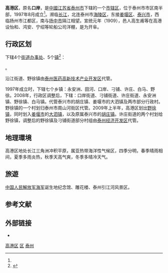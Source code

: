 {{Infobox China County
| county = 高港区
| usedname = 
| nameorigin = 
| Photo = 
| Photoname = 
| map = 
| map_caption = 
| Pinyin = Gāogáng Qū
| Belong = [[江苏省|江苏省]][[泰州市|泰州市]]
| Types = [[市辖区|市辖区]]
| admincode =  
| founded = 
| seat = [[口岸街道|口岸街道]]港城路8号
| officerTitle = 区委书记
| officer = 顧萍
| officerTitle2 = 区长
| officer2 = 孫宏建
| division = 
| town = 
| township = 
| subdistrict = 
| dialect = 
| post code = 225321 
| phone code = 0523
| coordinate =北纬32°19′06″、东经119°52′33″ 
| area = 286.83
| area land = 
| area water = 
| census yr = 
| pop = 21万人
| density =  
| GDP = 
| GDP_as_of = 
| GDPPC = 
| carlicense = 苏M
| web = www.gaogang.gov.cn
| web_title = 高港区政府网
}}
'''高港区'''，原名'''口岸'''，是[[中國|中國]][[江苏省|江苏省]][[泰州市|泰州市]]下辖的一个[[市辖区|市辖区]]，位于泰州市市区南半部，1997年8月成立<ref name="a1"/>。濒临[[长江|长江]]，北连泰州市[[海陵区|海陵区]]，东接[[姜堰区|姜堰区]]、[[泰兴市|泰兴市]]，西临扬州市江都区，南与[[扬中市|扬中市]]隔江相望。宣统元年（1909），邑人高生甫等在高港设怡和、鸿安、宁绍等轮船公司洋棚，是为开阜。

== 行政区划 ==
{{PAGENAMEBASE}}下辖4个[[街道办事处|街道办事处]]、5个[[行政建制镇|镇]]<ref>{{PRC admin/ref sgc|32/12/03}}</ref>：

{{PRC admin/children|32/12/03}}。

沿江街道、野徐镇由[[泰州医药高新技术产业开发区|泰州医药高新技术产业开发区]]代管。

1997年成立时，下辖七个乡镇：永安洲、田河、口岸、刁铺、许庄、白马、野徐。2008年，行政区调整后，下辖：口岸街道、刁铺街道、许庄街道、永安洲镇、野徐镇、白马镇。代管泰兴市的胡庄镇、姜堰市的大泗镇及两市部分行政村。野徐镇的一个村划归泰州市周山河街区代管。2009年上半年，高港区划出[[野徐镇|野徐镇]]，同时划入[[姜堰市|姜堰市]]的[[大泗镇|大泗镇]]，以及原属泰兴市的[[胡庄镇|胡庄镇]]。许庄街道的两个村划给野徐镇，调整后的野徐镇及刁铺街道部分村组由[[泰州经济开发区|泰州经济开发区]]代管。

== 地理環境 ==
高港区地处长江三角洲冲积平原，属亚热带海洋性气候区，四季分明，春季晴雨相间，夏季多雨炎热，秋季天高气爽，冬季多晴冷天气。

== 旅遊 ==
[[中国人民解放军海军|中国人民解放军海军]]诞生地纪念馆、雕花楼、泰州引江河风景区。

== 参考文献 ==
{{Wikisource|国务院关于同意江苏省设立泰州市高港区的批复}}
{{reflist}}

== 外部链接 ==
* {{Official website|http://www.gaogang.gov.cn/|name=泰州市高港区人民政府}}

{{高港区行政区划}}
{{泰州市行政区划}}
{{江苏行政区划}}

[[Category:高港区|]]
[[Category:泰州区市|区]]
[[Category:江苏市辖区|泰州]]